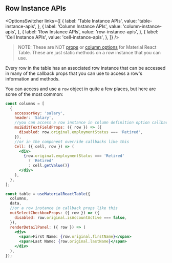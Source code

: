 
<Head>
  <title>{'Row Instance APIs - Material React Table V3 Docs'}</title>
  <meta
    name="description"
    content="All the row instance methods and objects that can be accessed from the table instance in Material React Table"
  />
  <meta
    property="og:title"
    content="Material React Table Row Instance API Reference"
  />
  <meta
    property="og:description"
    content="A reference of all the row instance api methods and objects that can be used in Material React Table"
  />
</Head>

## Row Instance APIs

<OptionsSwitcher
  links={[
    {
      label: 'Table Instance APIs',
      value: 'table-instance-apis',
    },
    {
      label: 'Column Instance APIs',
      value: 'column-instance-apis',
    },
    {
      label: 'Row Instance APIs',
      value: 'row-instance-apis',
    },
    {
      label: 'Cell Instance APIs',
      value: 'cell-instance-apis',
    },
  ]}
/>

> NOTE: These are NOT [props](/docs/api/props) or [column options](/docs/api/column-options) for Material React Table. These are just static methods on a row instance that you can use.

Every row in the table has an associated row instance that can be accessed in many of the callback props that you can use to access a row's information and methods.

You can access and use a `row` object in quite a few places, but here are some of the most common:

```jsx
const columns = [
  {
    accessorKey: 'salary',
    header: 'Salary',
    //you can access a row instance in column definition option callbacks like this
    muiEditTextFieldProps: ({ row }) => ({
      disabled: row.original.employmentStatus === 'Retired',
    }),
    //or in the component override callbacks like this
    Cell: ({ cell, row }) => (
      <div>
        {row.original.employmentStatus === 'Retired'
          ? 'Retired'
          : cell.getValue()}
      </div>
    ),
  },
];

const table = useMaterialReactTable({
  columns,
  data,
  //or a row instance in callback props like this
  muiSelectCheckboxProps: ({ row }) => ({
    disabled: row.original.isAccountActive === false,
  }),
  renderDetailPanel: ({ row }) => (
    <div>
      <span>First Name: {row.original.firstName}</span>
      <span>Last Name: {row.original.lastName}</span>
    </div>
  ),
});
```

<RowInstanceAPIsTable />

<SourceCode />
